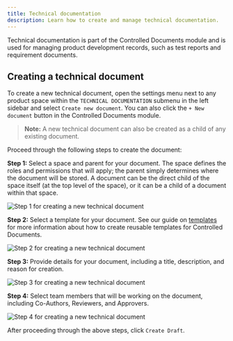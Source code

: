 ```yaml
---
title: Technical documentation
description: Learn how to create and manage technical documentation.
---
```



Technical documentation is part of the Controlled Documents module and is used for managing product development records, such as test reports and requirement documents.

## Creating a technical document

To create a new technical document, open the settings menu next to any product space within the `TECHNICAL DOCUMENTATION` submenu in the left sidebar and select `Create new document`. You can also click the `+ New document` button in the Controlled Documents module. 

> **Note:** A new technical document can also be created as a child of any existing document.

Proceed through the following steps to create the document:

**Step 1:** Select a space and parent for your document. The space defines the roles and permissions that will apply; the parent simply determines where the document will be stored. A document can be the direct child of the space itself (at the top level of the space), or it can be a child of a document within that space.

<Image 
src={newTechnicalDoc1} 
alt='Step 1 for creating a new technical document' 
inferSize
quality='max'
/>

**Step 2:** Select a template for your document. See our guide on [templates](/controlled-documents/templates) for more information about how to create reusable templates for Controlled Documents.

<Image 
src={newTechnicalDoc2} 
alt='Step 2 for creating a new technical document' 
inferSize
quality='max'
/>

**Step 3:** Provide details for your document, including a title, description, and reason for creation.

<Image 
src={newTechnicalDoc3} 
alt='Step 3 for creating a new technical document' 
inferSize
quality='max'
/>

**Step 4:** Select team members that will be working on the document, including Co-Authors, Reviewers, and Approvers.

<Image 
src={newTechnicalDoc4} 
alt='Step 4 for creating a new technical document' 
inferSize
quality='max'
/>

After proceeding through the above steps, click `Create Draft`.
